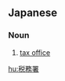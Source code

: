 ==Japanese==
{{ja-kanjitab|ぜい|む|しょ|yomi=on}}

===Noun===
{{ja-noun|ぜいむしょ}}

# [[tax office]]

[[hu:税務署]]